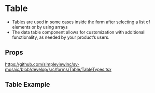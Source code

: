 
<Meta title='Forms/Table/Readme' />

# Table

- Tables are used in some cases inside the form after selecting a list of elements or by using arrays
- The data table component allows for customization with additional functionality, as needed by your product’s users.

## Props
https://github.com/simpleviewinc/sv-mosaic/blob/develop/src/forms/Table/TableTypes.tsx

## Table Example

<Preview withSource='none'>
  <stories.Example />
</Preview>
